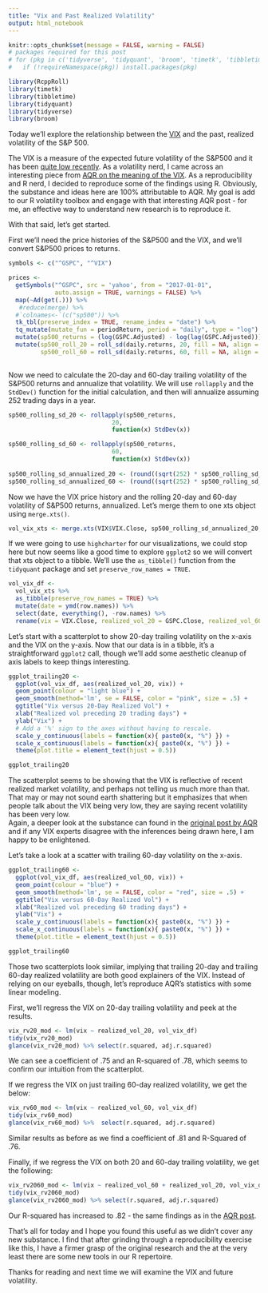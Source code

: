 ```yaml
---
title: "Vix and Past Realized Volatility"
output: html_notebook
---
```

 
```r
knitr::opts_chunk$set(message = FALSE, warning = FALSE)
# packages required for this post
# for (pkg in c('tidyverse', 'tidyquant', 'broom', 'timetk', 'tibbletime', 'RcppRoll')) 
#   if (!requireNamespace(pkg)) install.packages(pkg)

library(RcppRoll)
library(timetk)
library(tibbletime)
library(tidyquant)
library(tidyverse)
library(broom)
```

Today we'll explore the relationship between the [VIX](http://www.cboe.com/products/vix-index-volatility/vix-options-and-futures/vix-index) and the past, realized volatility of the S&P 500. 

The VIX is a measure of the expected future volatility of the S&P500 and it has been [quite low recently](https://www.cnbc.com/2017/07/26/wall-streets-fear-index-the-vix-falls-to-record-low-under-9-after-fed-statement.html).  As a volatility nerd, I came across an interesting piece from [AQR on the meaning of the VIX](https://www.aqr.com/cliffs-perspective/please-stop-talking-about-the-vix-so-much). As a reproducibility and R nerd, I decided to reproduce some of the findings using R. Obviously, the substance and ideas here are 100% attributable to AQR.  My goal is add to our R volatility toolbox and engage with that interesting AQR post - for me, an effective way to understand new research is to reproduce it. 
 
With that said, let's get started.

First we'll need the price histories of the S&P500 and the VIX, and we'll convert S&P500 prices to returns.

```r
symbols <- c("^GSPC", "^VIX")

prices <- 
  getSymbols("^GSPC", src = 'yahoo', from = "2017-01-01", 
             auto.assign = TRUE, warnings = FALSE) %>% 
  map(~Ad(get(.))) %>% 
   #reduce(merge) %>%
  #`colnames<-`(c("sp500")) %>% 
  tk_tbl(preserve_index = TRUE, rename_index = "date") %>%
  tq_mutate(mutate_fun = periodReturn, period = "daily", type = "log") %>%
  mutate(sp500_returns = (log(GSPC.Adjusted) - log(lag(GSPC.Adjusted)))) %>% 
  mutate(sp500_roll_20 = roll_sd(daily.returns, 20, fill = NA, align = "right"),
         sp500_roll_60 = roll_sd(daily.returns, 60, fill = NA, align = "right"))
  

```

Now we need to calculate the 20-day and 60-day trailing volatility of the S&P500 returns and annualize that volatility. We will use `rollapply` and the `StdDev()` function for the initial calculation, and then will annualize assuming 252 trading days in a year.

```r
  
sp500_rolling_sd_20 <- rollapply(sp500_returns,
                             20,
                             function(x) StdDev(x))

sp500_rolling_sd_60 <- rollapply(sp500_returns,
                             60,
                             function(x) StdDev(x))
  
sp500_rolling_sd_annualized_20 <- (round((sqrt(252) * sp500_rolling_sd_20 * 100), 2))
sp500_rolling_sd_annualized_60 <- (round((sqrt(252) * sp500_rolling_sd_60 * 100), 2))
```

Now we have the VIX price history and the rolling 20-day and 60-day volatility of S&P500 returns, annualized. Let's merge them to one xts object using `merge.xts()`.

```r
vol_vix_xts <- merge.xts(VIX$VIX.Close, sp500_rolling_sd_annualized_20, sp500_rolling_sd_annualized_60)
```

If we were going to use `highcharter` for our visualizations, we could stop here but now seems like a good time to explore `ggplot2` so we will convert that xts object to a tibble.  We'll use the `as_tibble()` function from the `tidyquant` package and set `preserve_row_names = TRUE`. 

```r
vol_vix_df <- 
  vol_vix_xts %>% 
  as_tibble(preserve_row_names = TRUE) %>% 
  mutate(date = ymd(row.names)) %>% 
  select(date, everything(), -row.names) %>% 
  rename(vix = VIX.Close, realized_vol_20 = GSPC.Close, realized_vol_60 = GSPC.Close.1) 

```

Let's start with a scatterplot to show 20-day trailing volatility on the x-axis and the VIX on the y-axis. Now that our data is in a tibble, it's a straightforward `ggplot2` call, though we'll add some aesthetic cleanup of axis labels to keep things interesting.

```r
ggplot_trailing20 <- 
  ggplot(vol_vix_df, aes(realized_vol_20, vix)) + 
  geom_point(colour = "light blue") +
  geom_smooth(method='lm', se = FALSE, color = "pink", size = .5) +
  ggtitle("Vix versus 20-Day Realized Vol") +
  xlab("Realized vol preceding 20 trading days") +
  ylab("Vix") +
  # Add a '%' sign to the axes without having to rescale.
  scale_y_continuous(labels = function(x){ paste0(x, "%") }) +
  scale_x_continuous(labels = function(x){ paste0(x, "%") }) +
  theme(plot.title = element_text(hjust = 0.5))

ggplot_trailing20
```

The scatterplot seems to be showing that the VIX is reflective of recent realized market volatility, and perhaps not telling us much more than that. That may or may not sound earth shattering but it emphasizes that when people talk about the VIX being very low, they are saying recent volatility has been very low.  
Again, a deeper look at the substance can found in the [original post by AQR](https://www.aqr.com/cliffs-perspective/please-stop-talking-about-the-vix-so-much) and if any VIX experts disagree with the inferences being drawn here, I am happy to be enlightened.

Let's take a look at a scatter with trailing 60-day volatility on the x-axis.

```r
ggplot_trailing60 <- 
  ggplot(vol_vix_df, aes(realized_vol_60, vix)) + 
  geom_point(colour = "blue") +
  geom_smooth(method='lm', se = FALSE, color = "red", size = .5) +
  ggtitle("Vix versus 60-Day Realized Vol") +
  xlab("Realized vol preceding 60 trading days") +
  ylab("Vix") +
  scale_y_continuous(labels = function(x){ paste0(x, "%") }) +
  scale_x_continuous(labels = function(x){ paste0(x, "%") }) +
  theme(plot.title = element_text(hjust = 0.5))

ggplot_trailing60
```


Those two scatterplots look similar, implying that trailing 20-day and trailing 60-day realized volatility are both good explainers of the VIX. Instead of relying on our eyeballs, though, let's reproduce AQR's statistics with some linear modeling. 

First, we'll regress the VIX on 20-day trailing volatility and peek at the results.

```r
vix_rv20_mod <- lm(vix ~ realized_vol_20, vol_vix_df)
tidy(vix_rv20_mod)
glance(vix_rv20_mod) %>% select(r.squared, adj.r.squared)
```

We can see a coefficient of .75 and an R-squared of .78, which seems to confirm our intuition from the scatterplot.

If we regress the VIX on just trailing 60-day realized volatility, we get the below:

```r
vix_rv60_mod <- lm(vix ~ realized_vol_60, vol_vix_df)
tidy(vix_rv60_mod)
glance(vix_rv60_mod) %>%  select(r.squared, adj.r.squared)
```

Similar results as before as we find a coefficient of .81 and R-Squared of .76. 

Finally, if we regress the VIX on both 20 and 60-day trailing volatility, we get the following:

```r
vix_rv2060_mod <- lm(vix ~ realized_vol_60 + realized_vol_20, vol_vix_df)
tidy(vix_rv2060_mod)
glance(vix_rv2060_mod) %>% select(r.squared, adj.r.squared)
```

Our R-squared has increased to .82 - the same findings as in the [AQR post](https://www.aqr.com/cliffs-perspective/please-stop-talking-about-the-vix-so-much).  

That's all for today and I hope you found this useful as we didn't cover any new substance. I find that after grinding through a reproducibility exercise like this, I have a firmer grasp of the original research and the at the very least there are some new tools in our R repertoire.

Thanks for reading and next time we will examine the VIX and future volatility.